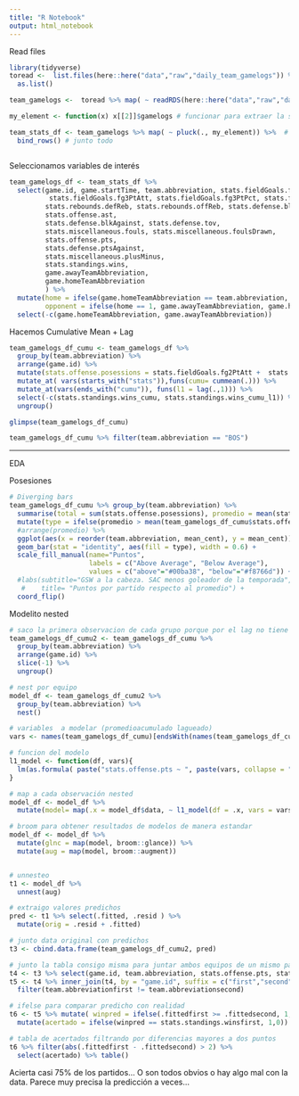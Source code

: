 ```yaml
---
title: "R Notebook"
output: html_notebook
---
```


Read files

```r
library(tidyverse)
toread <-  list.files(here::here("data","raw","daily_team_gamelogs")) %>% # archivos en carpeta
  as.list()

team_gamelogs <-  toread %>% map( ~ readRDS(here::here("data","raw","daily_team_gamelogs",.)))  # los lee todos en una lista de listas

my_element <- function(x) x[[2]]$gamelogs # funcionar para extraer la sublista necesaria

team_stats_df <- team_gamelogs %>% map( ~ pluck(., my_element)) %>%  # pluck accede a elementos de lista y le pasas la f.
  bind_rows() # junto todo



```

Seleccionamos variables de interés

```r
team_gamelogs_df <- team_stats_df %>%
  select(game.id, game.startTime, team.abbreviation, stats.fieldGoals.fg2PtAtt, stats.fieldGoals.fg2PtPct,    stats.fieldGoals.fg2PtMade, stats.fieldGoals.fg3PtMade, stats.freeThrows.ftMade, 
          stats.fieldGoals.fg3PtAtt, stats.fieldGoals.fg3PtPct, stats.freeThrows.ftAtt, stats.freeThrows.ftPct,
         stats.rebounds.defReb, stats.rebounds.offReb, stats.defense.blk, stats.defense.stl,
         stats.offense.ast, 
         stats.defense.blkAgainst, stats.defense.tov,
         stats.miscellaneous.fouls, stats.miscellaneous.foulsDrawn,
         stats.offense.pts,
         stats.defense.ptsAgainst,
         stats.miscellaneous.plusMinus,
         stats.standings.wins,
         game.awayTeamAbbreviation,
         game.homeTeamAbbreviation
         ) %>%
  mutate(home = ifelse(game.homeTeamAbbreviation == team.abbreviation, 1, 0),
         opponent = ifelse(home == 1, game.awayTeamAbbreviation, game.homeTeamAbbreviation)) %>%
  select(-c(game.homeTeamAbbreviation, game.awayTeamAbbreviation))

```

Hacemos Cumulative Mean + Lag

```r

team_gamelogs_df_cumu <- team_gamelogs_df %>%
  group_by(team.abbreviation) %>%
  arrange(game.id) %>%
  mutate(stats.offense.posessions = stats.fieldGoals.fg2PtAtt +  stats.fieldGoals.fg3PtAtt + stats.defense.tov + stats.miscellaneous.fouls) %>%
  mutate_at( vars(starts_with("stats")),funs(cumu= cummean(.))) %>%
  mutate_at(vars(ends_with("cumu")), funs(l1 = lag(.,1))) %>%
  select(-c(stats.standings.wins_cumu, stats.standings.wins_cumu_l1)) %>%
  ungroup()

glimpse(team_gamelogs_df_cumu)

team_gamelogs_df_cumu %>% filter(team.abbreviation == "BOS")
```

***

EDA

Posesiones
```r

# Diverging bars
team_gamelogs_df_cumu %>% group_by(team.abbreviation) %>% 
  summarise(total = sum(stats.offense.posessions), promedio = mean(stats.offense.posessions), desvio = sd(stats.offense.posessions)) %>%
  mutate(type = ifelse(promedio > mean(team_gamelogs_df_cumu$stats.offense.posessions),"above","below"), mean_cent = promedio - mean(team_gamelogs_df_cumu$stats.offense.posessions)) %>%
  #arrange(promedio) %>%
  ggplot(aes(x = reorder(team.abbreviation, mean_cent), y = mean_cent)) + 
  geom_bar(stat = "identity", aes(fill = type), width = 0.6) + 
  scale_fill_manual(name="Puntos", 
                    labels = c("Above Average", "Below Average"), 
                    values = c("above"="#00ba38", "below"="#f8766d")) + 
  #labs(subtitle="GSW a la cabeza. SAC menos goleador de la temporada", 
   #    title= "Puntos por partido respecto al promedio") + 
  coord_flip()


```

Modelito nested 

```r

# saco la primera observacion de cada grupo porque por el lag no tiene sentido
team_gamelogs_df_cumu2 <- team_gamelogs_df_cumu %>%
  group_by(team.abbreviation) %>%
  arrange(game.id) %>%
  slice(-1) %>%
  ungroup()

# nest por equipo
model_df <- team_gamelogs_df_cumu2 %>%
  group_by(team.abbreviation) %>%
  nest()

# variables  a modelar (promedioacumulado lagueado)
vars <- names(team_gamelogs_df_cumu)[endsWith(names(team_gamelogs_df_cumu), "l1")]

# funcion del modelo
l1_model <- function(df, vars){
  lm(as.formula( paste("stats.offense.pts ~ ", paste(vars, collapse = "+"))), data = df)
}

# map a cada observación nested
model_df <- model_df %>%
  mutate(model= map(.x = model_df$data, ~ l1_model(df = .x, vars = vars)))

# broom para obtener resultados de modelos de manera estandar
model_df <- model_df %>%
  mutate(glnc = map(model, broom::glance)) %>%
  mutate(aug = map(model, broom::augment))


# unnesteo 
t1 <- model_df %>%
  unnest(aug) 

# extraigo valores predichos
pred <- t1 %>% select(.fitted, .resid ) %>%
  mutate(orig = .resid + .fitted)

# junto data original con predichos
t3 <- cbind.data.frame(team_gamelogs_df_cumu2, pred)

# junto la tabla consigo misma para juntar ambos equipos de un mismo partido
t4 <- t3 %>% select(game.id, team.abbreviation, stats.offense.pts, stats.standings.wins, .fitted) 
t5 <- t4 %>% inner_join(t4, by = "game.id", suffix = c("first","second")) %>%
  filter(team.abbreviationfirst != team.abbreviationsecond)

# ifelse para comparar predicho con realidad
t6 <- t5 %>% mutate( winpred = ifelse(.fittedfirst >= .fittedsecond, 1,0)) %>%
  mutate(acertado = ifelse(winpred == stats.standings.winsfirst, 1,0))

# tabla de acertados filtrando por diferencias mayores a dos puntos
t6 %>% filter(abs(.fittedfirst - .fittedsecond) > 2) %>%
  select(acertado) %>% table()
```
Acierta casi 75% de los partidos...
O son todos obvios o hay algo mal con la data. Parece muy precisa la predicción a veces...
